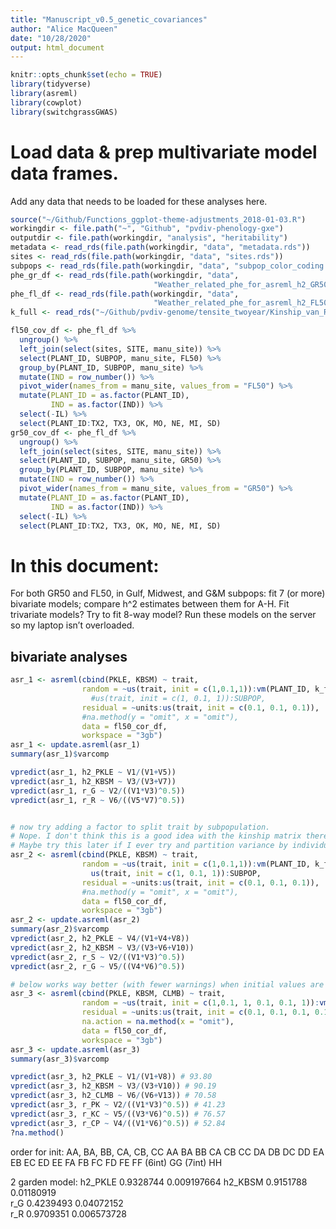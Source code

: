 ```yaml
---
title: "Manuscript_v0.5_genetic_covariances"
author: "Alice MacQueen"
date: "10/28/2020"
output: html_document
---
```


```r
knitr::opts_chunk$set(echo = TRUE)
library(tidyverse)
library(asreml)
library(cowplot)
library(switchgrassGWAS)
```

# Load data & prep multivariate model data frames.
Add any data that needs to be loaded for these analyses here.
```r
source("~/Github/Functions_ggplot-theme-adjustments_2018-01-03.R")
workingdir <- file.path("~", "Github", "pvdiv-phenology-gxe")
outputdir <- file.path(workingdir, "analysis", "heritability")
metadata <- read_rds(file.path(workingdir, "data", "metadata.rds"))
sites <- read_rds(file.path(workingdir, "data", "sites.rds"))
subpops <- read_rds(file.path(workingdir, "data", "subpop_color_coding.rds"))
phe_gr_df <- read_rds(file.path(workingdir, "data",
                                "Weather_related_phe_for_asreml_h2_GR50.rds"))
phe_fl_df <- read_rds(file.path(workingdir, "data",
                                "Weather_related_phe_for_asreml_h2_FL50.rds"))
k_full <- read_rds("~/Github/pvdiv-genome/tensite_twoyear/Kinship_van_Raden_630_individuals_SNPs_r2_20percent.rds")

fl50_cov_df <- phe_fl_df %>%
  ungroup() %>%
  left_join(select(sites, SITE, manu_site)) %>%
  select(PLANT_ID, SUBPOP, manu_site, FL50) %>%
  group_by(PLANT_ID, SUBPOP, manu_site) %>%
  mutate(IND = row_number()) %>%
  pivot_wider(names_from = manu_site, values_from = "FL50") %>%
  mutate(PLANT_ID = as.factor(PLANT_ID),
         IND = as.factor(IND)) %>%
  select(-IL) %>%
  select(PLANT_ID:TX2, TX3, OK, MO, NE, MI, SD)
gr50_cov_df <- phe_fl_df %>%
  ungroup() %>%
  left_join(select(sites, SITE, manu_site)) %>%
  select(PLANT_ID, SUBPOP, manu_site, GR50) %>%
  group_by(PLANT_ID, SUBPOP, manu_site) %>%
  mutate(IND = row_number()) %>%
  pivot_wider(names_from = manu_site, values_from = "GR50") %>%
  mutate(PLANT_ID = as.factor(PLANT_ID),
         IND = as.factor(IND)) %>%
  select(-IL) %>%
  select(PLANT_ID:TX2, TX3, OK, MO, NE, MI, SD)
```

# In this document:
For both GR50 and FL50, in Gulf, Midwest, and G&M subpops:
fit 7 (or more) bivariate models; compare h^2 estimates between them for A-H.
Fit trivariate models?
Try to fit 8-way model? Run these models on the server so my laptop isn't overloaded.


## bivariate analyses
```r
asr_1 <- asreml(cbind(PKLE, KBSM) ~ trait,
                random = ~us(trait, init = c(1,0.1,1)):vm(PLANT_ID, k_full), #+
                  #us(trait, init = c(1, 0.1, 1)):SUBPOP,
                residual = ~units:us(trait, init = c(0.1, 0.1, 0.1)), 
                #na.method(y = "omit", x = "omit"),
                data = fl50_cor_df, 
                workspace = "3gb")
asr_1 <- update.asreml(asr_1)
summary(asr_1)$varcomp

vpredict(asr_1, h2_PKLE ~ V1/(V1+V5))
vpredict(asr_1, h2_KBSM ~ V3/(V3+V7))
vpredict(asr_1, r_G ~ V2/((V1*V3)^0.5))
vpredict(asr_1, r_R ~ V6/((V5*V7)^0.5))


# now try adding a factor to split trait by subpopulation. 
# Nope. I don't think this is a good idea with the kinship matrix there too.
# Maybe try this later if I ever try and partition variance by individuals. Could do for subpops and for individuals/genotypes, also.
asr_2 <- asreml(cbind(PKLE, KBSM) ~ trait,
                random = ~us(trait, init = c(1,0.1,1)):vm(PLANT_ID, k_full) +
                  us(trait, init = c(1, 0.1, 1)):SUBPOP,
                residual = ~units:us(trait, init = c(0.1, 0.1, 0.1)), 
                #na.method(y = "omit", x = "omit"),
                data = fl50_cor_df, 
                workspace = "3gb")
asr_2 <- update.asreml(asr_2)
summary(asr_2)$varcomp
vpredict(asr_2, h2_PKLE ~ V4/(V1+V4+V8))
vpredict(asr_2, h2_KBSM ~ V3/(V3+V6+V10))
vpredict(asr_2, r_S ~ V2/((V1*V3)^0.5))
vpredict(asr_2, r_G ~ V5/((V4*V6)^0.5))

# below works way better (with fewer warnings) when initial values are given. Order for init argument is specified below this code box.
asr_3 <- asreml(cbind(PKLE, KBSM, CLMB) ~ trait,
                random = ~us(trait, init = c(1,0.1, 1, 0.1, 0.1, 1)):vm(PLANT_ID, k_full), 
                residual = ~units:us(trait, init = c(0.1, 0.1, 0.1, 0.1, 0.1, 0.1)), 
                na.action = na.method(x = "omit"),
                data = fl50_cor_df, 
                workspace = "3gb")
asr_3 <- update.asreml(asr_3)
summary(asr_3)$varcomp

vpredict(asr_3, h2_PKLE ~ V1/(V1+V8)) # 93.80
vpredict(asr_3, h2_KBSM ~ V3/(V3+V10)) # 90.19
vpredict(asr_3, h2_CLMB ~ V6/(V6+V13)) # 70.58
vpredict(asr_3, r_PK ~ V2/((V1*V3)^0.5)) # 41.23
vpredict(asr_3, r_KC ~ V5/((V3*V6)^0.5)) # 76.57
vpredict(asr_3, r_CP ~ V4/((V1*V6)^0.5)) # 52.84
?na.method()
```
order for init: AA, BA, BB, CA, CB, CC
AA BA BB CA CB CC DA DB DC DD EA EB EC ED EE FA FB FC FD FE FF (6int) GG (7int) HH


2 garden model: h2_PKLE	0.9328744	0.009197664	
h2_KBSM	0.9151788	0.01180919	
r_G	0.4239493	0.04072152	
r_R	0.9709351	0.006573728	

